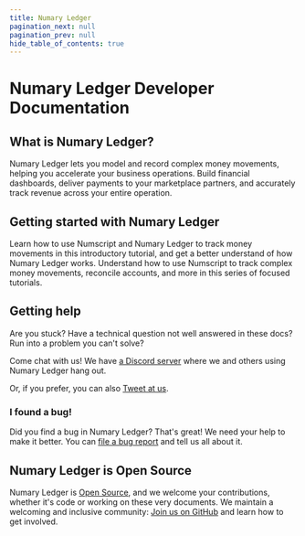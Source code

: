 ```yaml
---
title: Numary Ledger
pagination_next: null
pagination_prev: null
hide_table_of_contents: true
---
```



# Numary Ledger Developer Documentation

## What is Numary Ledger?

Numary Ledger lets you model and record complex money movements, helping you accelerate your business operations. Build financial dashboards, deliver payments to your marketplace partners, and accurately track revenue across your entire operation.

## Getting started with Numary Ledger

<DocCardGrid>

<DocCard icon="🔰" headline="Hello, world" cta="Get Started" link="get-started/" highlight="true">
    Learn how to use Numscript and Numary Ledger to track money movements in this introductory tutorial, and get a better understand of how Numary Ledger works.
</DocCard>

<DocCard icon="🚅" headline="Go further with Numscript" cta="Learn about Numscript" link="guides/">
    Understand how to use Numscript to track complex money movements, reconcile accounts, and more in this series of focused tutorials.
</DocCard>

</DocCardGrid>

## Getting help

Are you stuck? Have a technical question not well answered in these docs? Run into a problem you can't solve?

Come chat with us! We have [a Discord server](https://discord.com/invite/xyHvcbzk4w) where we and others using Numary Ledger hang out.

Or, if you prefer, you can also [Tweet at us](https://twitter.com/numaryhq).

### I found a bug!

Did you find a bug in Numary Ledger? That's great! We need your help to make it better. You can [file a bug report](https://github.com/numary/ledger/issues/new?assignees=&labels=bug&template=bug_report.md&title=) and tell us all about it.

## Numary Ledger is Open Source

Numary Ledger is [Open Source](https://github.com/numary/ledger/blob/main/LICENSE), and we welcome your contributions, whether it's code or working on these very documents. We maintain a welcoming and inclusive community: [Join us on GitHub](https://github.com/numary/ledger) and learn how to get involved.